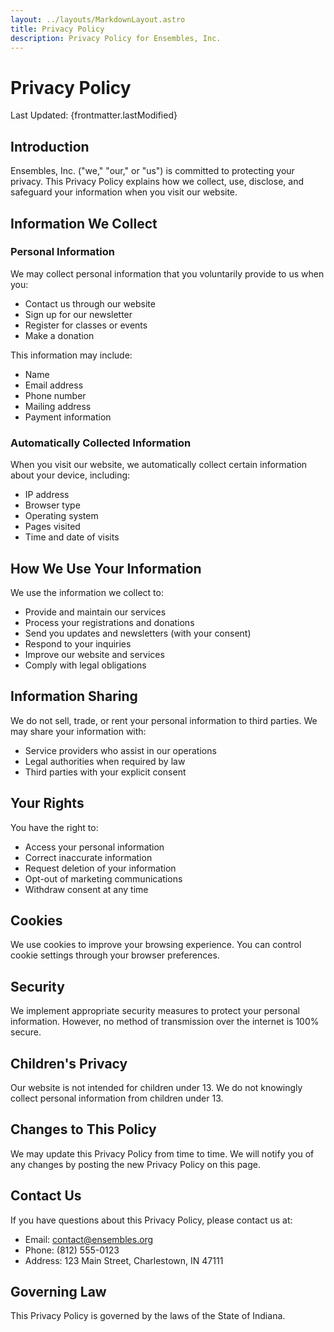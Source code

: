 ```yaml
---
layout: ../layouts/MarkdownLayout.astro
title: Privacy Policy
description: Privacy Policy for Ensembles, Inc.
---
```


# Privacy Policy

Last Updated: {frontmatter.lastModified}

## Introduction

Ensembles, Inc. ("we," "our," or "us") is committed to protecting your privacy. This Privacy Policy explains how we collect, use, disclose, and safeguard your information when you visit our website.

## Information We Collect

### Personal Information
We may collect personal information that you voluntarily provide to us when you:
- Contact us through our website
- Sign up for our newsletter
- Register for classes or events
- Make a donation

This information may include:
- Name
- Email address
- Phone number
- Mailing address
- Payment information

### Automatically Collected Information
When you visit our website, we automatically collect certain information about your device, including:
- IP address
- Browser type
- Operating system
- Pages visited
- Time and date of visits

## How We Use Your Information

We use the information we collect to:
- Provide and maintain our services
- Process your registrations and donations
- Send you updates and newsletters (with your consent)
- Respond to your inquiries
- Improve our website and services
- Comply with legal obligations

## Information Sharing

We do not sell, trade, or rent your personal information to third parties. We may share your information with:
- Service providers who assist in our operations
- Legal authorities when required by law
- Third parties with your explicit consent

## Your Rights

You have the right to:
- Access your personal information
- Correct inaccurate information
- Request deletion of your information
- Opt-out of marketing communications
- Withdraw consent at any time

## Cookies

We use cookies to improve your browsing experience. You can control cookie settings through your browser preferences.

## Security

We implement appropriate security measures to protect your personal information. However, no method of transmission over the internet is 100% secure.

## Children's Privacy

Our website is not intended for children under 13. We do not knowingly collect personal information from children under 13.

## Changes to This Policy

We may update this Privacy Policy from time to time. We will notify you of any changes by posting the new Privacy Policy on this page.

## Contact Us

If you have questions about this Privacy Policy, please contact us at:
- Email: [contact@ensembles.org](mailto:contact@ensembles.org)
- Phone: (812) 555-0123
- Address: 123 Main Street, Charlestown, IN 47111

## Governing Law

This Privacy Policy is governed by the laws of the State of Indiana. 